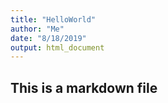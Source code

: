 ```yaml
---
title: "HelloWorld"
author: "Me"
date: "8/18/2019"
output: html_document
---
```


## This is a markdown file

